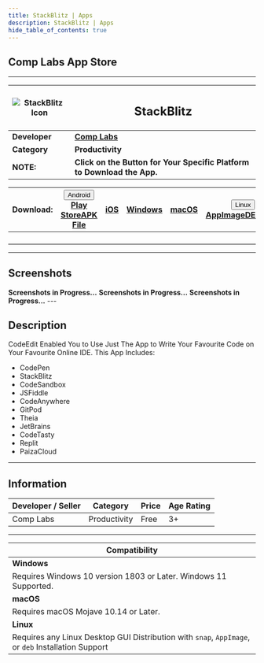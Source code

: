 ```yaml
---
title: StackBlitz | Apps
description: StackBlitz | Apps
hide_table_of_contents: true
---
```



## Comp Labs App Store

---

| ![StackBlitz Icon](/img/apps/applestore.webp) | <h2>StackBlitz</h2> |
|---|---|
| **Developer** | [**Comp Labs**](https://complabs.in/apps) |
| **Category** | **Productivity** |
| **NOTE:** | **Click on the Button for Your Specific Platform to Download the App.** |


| **Download:** 	| <div class="dropdown "><button class=" button button--info"><i class="fa-brands fa-android"></i> Android <i class="fa-solid fa-caret-down"></i></button><div class=" dropdown-content"><a class="" href="#">Play Store</a><a class="" href="#">APK File</a></div></div> 	| <a href="#" target="_blank" rel="noopener noreferrer" class="button button--info "><i class="fa-brands fa-app-store-ios"></i> iOS</a> 	| <a href="#" target="_blank" rel="noopener noreferrer" class="button button--info"><i class="fa-brands fa-microsoft"></i> Windows</a> 	| <a href="#" target="_blank" rel="noopener noreferrer" class="button button--info"><i class="fa-brands fa-apple"></i> macOS</a> 	|  <div class="dropdown"><button class="button button--info"><i class="fa-brands fa-linux"></i> Linux <i class="fa-solid fa-caret-down"></i></button><div class="dropdown-content"><a href="#">AppImage</a><a href="#">DEB</a><a href="#">Snap</a></div></div>  |
|:---:	|:---:	|:---:	|:---:	|:---:	|:---:	|
|  |  |  |  |  |  |
|  |  |  |  |  |  |
|  |  |  |  |  |  |
|  |  |  |  |  |  |

---

## Screenshots

<Tabs className="unique-tabs">
  <TabItem value="Android">
    <b>Screenshots in Progress...</b>
  </TabItem>
  <TabItem value="Windows">
    <b>Screenshots in Progress...</b>
  </TabItem>
  <TabItem value="Linux">
    <b>Screenshots in Progress...</b>
  </TabItem>
</Tabs>
---

## Description

CodeEdit Enabled You to Use Just The App to Write Your Favourite Code on Your Favourite Online IDE. This App Includes:
- CodePen
- StackBlitz
- CodeSandbox
- JSFiddle
- CodeAnywhere
- GitPod
- Theia
- JetBrains
- CodeTasty
- Replit
- PaizaCloud

---

## Information

| Developer / Seller | Category | Price | Age Rating |
| --- | --- | --- | --- |
| Comp Labs | Productivity | Free | 3+ |

---

| **Compatibility** |
| --- |
| **Windows** |
| Requires Windows 10 version 1803 or Later. Windows 11 Supported. |
| **macOS** |
| Requires macOS Mojave 10.14 or Later. |
| **Linux** |
| Requires any Linux Desktop GUI Distribution with `snap`, `AppImage`, or `deb` Installation Support |
